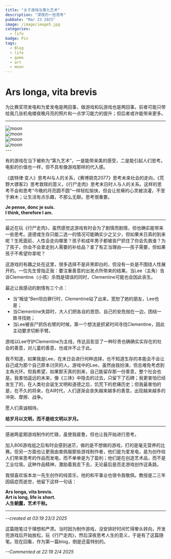 ```yaml
---
title: "关于游戏与第九艺术"
description: "深夜的一些思考"
pubDate: "Mar 23 2025"
image: /image/image5.jpg
categories:
  - life
badge: Pin
tags:
  - Blog
  - life
  - game
  - art 
  - moon
---
```



# Ars longa, vita brevis

为比赛奖项发电和为爱发电是两回事，做游戏和玩游戏也是两回事。前者可能只带给我几张机电楼夜晚月亮的照片和一点学习能力的提升；但后者或许能带来更多。

---
<div style={{ textAlign: 'center' }}>
  <img src="/image/250402/1.jpg" alt="moon" style={{ display: 'inline-block' }} />
</div>
<div style={{ textAlign: 'center' }}>
  <img src="/image/250402/2.jpg" alt="moon" style={{ display: 'inline-block' }} />
</div>
<div style={{ textAlign: 'center' }}>
  <img src="/image/250402/3.jpg" alt="moon" style={{ display: 'inline-block' }} />
</div>
<div style={{ textAlign: 'center' }}>
  <img src="/image/250402/4.jpg" alt="moon" style={{ display: 'inline-block' }} />
</div>
---

有的游戏在当下被称为“第九艺术”，一是能带来美的感受，二是能引起人们思考。电影的价值也一样，但不具有像游戏那样的代入感。

《底特律·变人》思考AI与人的关系，《赛博朋克2077》思考未来社会的走向，《荒野大镖客2》思考救赎的意义，《行尸走肉》思考末日时人与人的关系。这样的思考不会和思考“今晚的月亮圆不圆”一样轻松愉快，但会让贫瘠的心灵被浇灌，不至于麻木；让生活有点乐趣，不那么无聊。思考很重要。

**Je pense, donc je suis.  
I think, therefore I am.**

---

最近在玩《行尸走肉》，虽然感觉这游戏有时会为了剧情而剧情，但也确实能带来一些思考。道德或生存只能二选一的情况可能确实少之又少，但如果末日真的到来呢？生死面前，人性会走向哪里？孩子和成年男子都被丧尸抓住了你会先救谁？为了孩子，你会不会拿走别人需要的补给品？拿了有正当理由——孩子需要，但如果孩子不希望你拿呢？

这游戏的有趣之处在这里，很多选择不是非黑即白的，但没有一处是不围绕人性展开的。一位先生曾指正我：要注重善意的出发点所带来的结果。当Lee（主角）告诉Clementine（小孩）杀戮是错误的同时，Clementine可能也会因此丧生。

最近让我感动的剧情有三个点：  

- 当“叛徒”Ben坦白罪行时，Clementine站了出来，宽恕了她的朋友，Lee也是；  
- 当Clementine失踪时，大人们把各自的恩怨、自己的安危抛在一边，团结一致寻找她；  
- 当Lee被丧尸抓伤右臂的时候，第一个想法是抓紧时间寻找Clementine，因此主动要求切断手臂。

游戏以Lee守护Clementine为主线，传达且彰显了一种珍贵也确确实实存在的社会的善意，对儿童的善意，也或许不止于此。

我不知道，如果我是Lee，在末日会进行何种选择，也不知道生存的本能会不会让自己成为那个自己原本讨厌的人。游戏中的Lee，虽然由我扮演，但总难免考虑到主角光环。但我希望，如果那天真的到来，自己能留存那一份善意，整个社会也是。我害怕遥远的未来，像《三体》中隐去的过去，只留下了石碑；我更害怕已经发生了的，在人类社会诞生文明和道德之后，饥荒下的悲痛历史；但我最害怕的是，在不久的将来，在AI时代，人们逐渐会丧失越来越多的善意，出现越来越多的冲突、摩擦、战争。

愿人们真诚相待。

**给岁月以文明，而不是给文明以岁月。**

---

感谢两星期游戏制作的忙碌，虽使我疲惫，但也让我开始进行思考。

加入806游戏组之后有时会感到迷茫，做的是不想做的游戏，打的是毫无营养的比赛。但另一方面也让更我由衷佩服那些游戏制作者，他们是为爱发电，是为创作给人们带来思考的作品而发电，而不单单是为了盈利；他们是在创造艺术品，而不是工业垃圾。这种作品精神，激励着我走下去，无论最后是否走游戏创作这条路。

我很喜欢坂本龙一先生创作的纯音乐，他的和平事业也很令我敬佩。教授是二三年因癌症而逝世，他留下这样一句话：

**Ars longa, vita brevis.  
Art is long, life is short.  
人生朝露，艺术千秋。**

---

_--created at 03:19 23/3 2025_

这篇随笔过于理想和严肃。当时因为制作游戏，没安排好时间忙得晕头转向，开发完游戏后开始放松，玩《行尸走肉》，然后深夜思考人生的意义，于是有了这篇随笔。现在回看，作为第一篇blog，倒是还蛮特别的。

_--Commented at 22:19 2/4 2025_